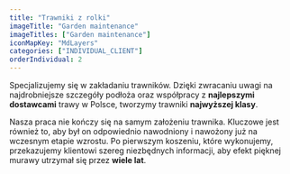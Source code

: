 ```yaml
---
title: "Trawniki z rolki"
imageTitle: "Garden maintenance"
imageTitles: ["Garden maintenance"]
iconMapKey: "MdLayers"
categories: ["INDIVIDUAL_CLIENT"]
orderIndividual: 2
---
```


Specjalizujemy się w&nbsp;zakładaniu trawników. Dzięki zwracaniu uwagi na najdrobniejsze szczegóły podłoża oraz współpracy z&nbsp;**najlepszymi dostawcami** trawy w&nbsp;Polsce, tworzymy trawniki **najwyższej klasy**.

Nasza praca nie kończy się na samym założeniu trawnika. Kluczowe jest również to, aby był on odpowiednio nawodniony i&nbsp;nawożony już na wczesnym etapie wzrostu. Po pierwszym koszeniu, które wykonujemy, przekazujemy klientowi szereg niezbędnych informacji, aby efekt pięknej murawy utrzymał się przez **wiele lat**.
